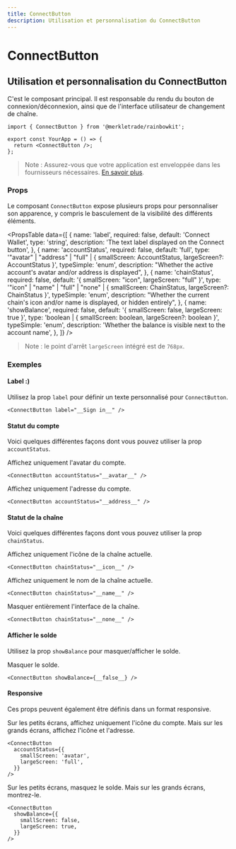 ```yaml
---
title: ConnectButton
description: Utilisation et personnalisation du ConnectButton
---
```


# ConnectButton

## Utilisation et personnalisation du ConnectButton

C'est le composant principal. Il est responsable du rendu du bouton de connexion/déconnexion, ainsi que de l'interface utilisateur de changement de chaîne.

```tsx
import { ConnectButton } from '@merkletrade/rainbowkit';

export const YourApp = () => {
  return <ConnectButton />;
};
```

> Note : Assurez-vous que votre application est enveloppée dans les fournisseurs nécessaires. [En savoir plus](/docs/installation#wrap-providers).

### Props

Le composant `ConnectButton` expose plusieurs props pour personnaliser son apparence, y compris le basculement de la visibilité des différents éléments.

<PropsTable
  data={[
    {
      name: 'label',
      required: false,
      default: 'Connect Wallet',
      type: 'string',
      description: 'The text label displayed on the Connect button',
    },
    {
      name: 'accountStatus',
      required: false,
      default: 'full',
      type: '"avatar" | "address" | "full" | { smallScreen: AccountStatus, largeScreen?: AccountStatus }',
      typeSimple: 'enum',
      description:
        "Whether the active account's avatar and/or address is displayed",
    },
    {
      name: 'chainStatus',
      required: false,
      default: '{ smallScreen: "icon", largeScreen: "full" }',
      type: '"icon" | "name" | "full" | "none" | { smallScreen: ChainStatus, largeScreen?: ChainStatus }',
      typeSimple: 'enum',
      description:
        "Whether the current chain's icon and/or name is displayed, or hidden entirely",
    },
    {
      name: 'showBalance',
      required: false,
      default: '{ smallScreen: false, largeScreen: true }',
      type: 'boolean | { smallScreen: boolean, largeScreen?: boolean }',
      typeSimple: 'enum',
      description:
        'Whether the balance is visible next to the account name',
    },
  ]}
/>

> Note : le point d'arrêt `largeScreen` intégré est de `768px`.

### Exemples

#### Label :)

Utilisez la prop `label` pour définir un texte personnalisé pour `ConnectButton`.

```tsx
<ConnectButton label="__Sign in__" />
```

#### Statut du compte

Voici quelques différentes façons dont vous pouvez utiliser la prop `accountStatus`.

Affichez uniquement l'avatar du compte.

```tsx
<ConnectButton accountStatus="__avatar__" />
```

Affichez uniquement l'adresse du compte.

```tsx
<ConnectButton accountStatus="__address__" />
```

#### Statut de la chaîne

Voici quelques différentes façons dont vous pouvez utiliser la prop `chainStatus`.

Affichez uniquement l'icône de la chaîne actuelle.

```tsx
<ConnectButton chainStatus="__icon__" />
```

Affichez uniquement le nom de la chaîne actuelle.

```tsx
<ConnectButton chainStatus="__name__" />
```

Masquer entièrement l'interface de la chaîne.

```tsx
<ConnectButton chainStatus="__none__" />
```

#### Afficher le solde

Utilisez la prop `showBalance` pour masquer/afficher le solde.

Masquer le solde.

```tsx
<ConnectButton showBalance={__false__} />
```

#### Responsive

Ces props peuvent également être définis dans un format responsive.

Sur les petits écrans, affichez uniquement l'icône du compte. Mais sur les grands écrans, affichez l'icône et l'adresse.

```tsx
<ConnectButton
  accountStatus={{
    smallScreen: 'avatar',
    largeScreen: 'full',
  }}
/>
```

Sur les petits écrans, masquez le solde. Mais sur les grands écrans, montrez-le.

```tsx
<ConnectButton
  showBalance={{
    smallScreen: false,
    largeScreen: true,
  }}
/>
```
